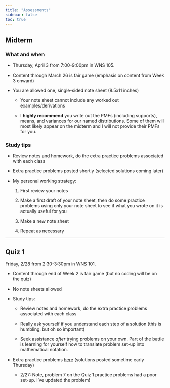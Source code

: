 ```yaml
---
title: "Assessments"
sidebar: false
toc: true
---
```


## Midterm

### What and when

-   Thursday, April 3 from 7:00-9:00pm in WNS 105.

<!-- -->

-   Content through March 26 is fair game (emphasis on content from Week 3 onward)

-   You are allowed one, single-sided note sheet (8.5x11 inches)

    -   Your note sheet cannot include any worked out examples/derivations

    -   I **highly recommend** you write out the PMFs (including supports), means, and variances for our named distributions. Some of them will most likely appear on the midterm and I will not provide their PMFs for you.

### Study tips 

-   Review notes and homework, do the extra practice problems associated with each class

-   Extra practice problems posted shortly (selected solutions coming later)

-   My personal working strategy:

    1.  First review your notes

    2.  Make a first draft of your note sheet, then do some practice problems using only your note sheet to see if what you wrote on it is actually useful for you

    3.  Make a new note sheet

    4.  Repeat as necessary

------------------------------------------------------------------------

## **Quiz 1**

Friday, 2/28 from 2:30-3:30pm in WNS 101.

-   Content through end of Week 2 is fair game (but no coding will be on the quiz)

-   No note sheets allowed

-   Study tips:

    -   Review notes and homework, do the extra practice problems associated with each class

    -   Really ask yourself if you understand each step of a solution (this is humbling, but oh so important)

    -   Seek assistance *after* trying problems on your own. Part of the battle is learning for yourself how to translate problem set-up into mathematical notation.

-   Extra practice problems [here](quiz1_practice_probs.pdf) (solutions posted sometime early Thursday)

    -   2/27: Note, problem 7 on the Quiz 1 practice problems had a poor set-up. I've updated the problem!
